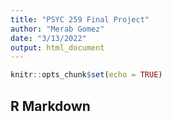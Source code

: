 ---
title: "PSYC 259 Final Project"
author: "Merab Gomez"
date: "3/13/2022"
output: html_document
---

```{r setup, include=FALSE}
knitr::opts_chunk$set(echo = TRUE)
```

## R Markdown

